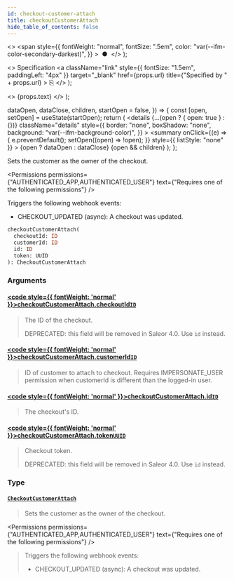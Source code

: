 ```yaml
---
id: checkout-customer-attach
title: checkoutCustomerAttach
hide_table_of_contents: false
---
```


  <>
    <span
      style={{
        fontWeight: "normal",
        fontSize: ".5em",
        color: "var(--ifm-color-secondary-darkest)",
      }}
    >
      &nbsp;●&nbsp;
    </span>
  </>
);

  <>
    Specification
    <a
      className="link"
      style={{ fontSize: "1.5em", paddingLeft: "4px" }}
      target="\_blank"
      href={props.url}
      title={"Specified by " + props.url}
    >
      ⎘
    </a>
  </>
);

  <>
    <span className={props.class}>{props.text}</span>
  </>
);


  dataOpen,
  dataClose,
  children,
  startOpen = false,
}) => {
  const [open, setOpen] = useState(startOpen);
  return (
    <details
      {...(open ? { open: true } : {})}
      className="details"
      style={{
        border: "none",
        boxShadow: "none",
        background: "var(--ifm-background-color)",
      }}
    >
      <summary
        onClick={(e) => {
          e.preventDefault();
          setOpen((open) => !open);
        }}
        style={{ listStyle: "none" }}
      >
        {open ? dataOpen : dataClose}
      </summary>
      {open && children}
    </details>
  );
};

Sets the customer as the owner of the checkout.

<Permissions
  permissions={"AUTHENTICATED_APP,AUTHENTICATED_USER"}
  text={"Requires one of the following permissions"}
/>

Triggers the following webhook events:

- CHECKOUT_UPDATED (async): A checkout was updated.

```graphql
checkoutCustomerAttach(
  checkoutId: ID
  customerId: ID
  id: ID
  token: UUID
): CheckoutCustomerAttach
```

### Arguments

#### [<code style={{ fontWeight: 'normal' }}>checkoutCustomerAttach.<b>checkoutId</b></code>](#)<Bullet />[`ID`](../../../api-reference/miscellaneous/scalars/id) <Badge class="badge badge--secondary" text="scalar"/>

> The ID of the checkout.
>
> DEPRECATED: this field will be removed in Saleor 4.0. Use `id` instead.

#### [<code style={{ fontWeight: 'normal' }}>checkoutCustomerAttach.<b>customerId</b></code>](#)<Bullet />[`ID`](../../../api-reference/miscellaneous/scalars/id) <Badge class="badge badge--secondary" text="scalar"/>

> ID of customer to attach to checkout. Requires IMPERSONATE_USER permission when customerId is different than the logged-in user.

#### [<code style={{ fontWeight: 'normal' }}>checkoutCustomerAttach.<b>id</b></code>](#)<Bullet />[`ID`](../../../api-reference/miscellaneous/scalars/id) <Badge class="badge badge--secondary" text="scalar"/>

> The checkout's ID.
>
> <Badge text="Added in Saleor 3.4" class="secondary margin-bottom--sm" />

#### [<code style={{ fontWeight: 'normal' }}>checkoutCustomerAttach.<b>token</b></code>](#)<Bullet />[`UUID`](../../../api-reference/miscellaneous/scalars/uuid) <Badge class="badge badge--secondary" text="scalar"/>

> Checkout token.
>
> DEPRECATED: this field will be removed in Saleor 4.0. Use `id` instead.

### Type

#### [`CheckoutCustomerAttach`](../../../api-reference/checkout/objects/checkout-customer-attach) <Badge class="badge badge--secondary" text="object"/>

> Sets the customer as the owner of the checkout.

<Permissions
  permissions={"AUTHENTICATED_APP,AUTHENTICATED_USER"}
  text={"Requires one of the following permissions"}
/>

> Triggers the following webhook events:
>
> - CHECKOUT_UPDATED (async): A checkout was updated.

